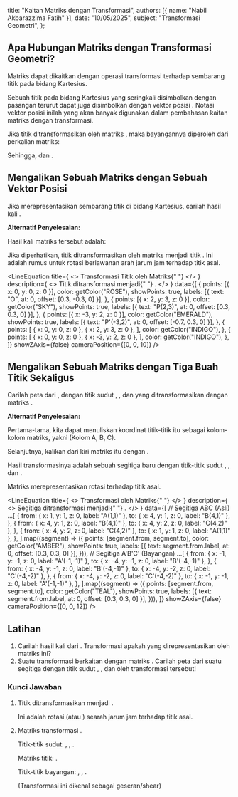 
  title: "Kaitan Matriks dengan Transformasi",
  authors: [{ name: "Nabil Akbarazzima Fatih" }],
  date: "10/05/2025",
  subject: "Transformasi Geometri",
};

## Apa Hubungan Matriks dengan Transformasi Geometri?

Matriks <InlineMath math="2 \times 2" /> dapat dikaitkan dengan operasi transformasi terhadap sembarang titik pada bidang Kartesius.

Sebuah titik pada bidang Kartesius yang seringkali disimbolkan dengan pasangan terurut <InlineMath math="(x,y)" /> dapat juga disimbolkan dengan vektor posisi <InlineMath math="\begin{pmatrix} x \\ y \end{pmatrix}" />. Notasi vektor posisi inilah yang akan banyak digunakan dalam pembahasan kaitan matriks dengan transformasi.

Jika titik <InlineMath math="P(x,y)" /> ditransformasikan oleh matriks <InlineMath math="M = \begin{pmatrix} a & b \\ c & d \end{pmatrix}" />, maka bayangannya <InlineMath math="P'(x',y')" /> diperoleh dari perkalian matriks:

<BlockMath math="\begin{pmatrix} x' \\ y' \end{pmatrix} = \begin{pmatrix} a & b \\ c & d \end{pmatrix} \begin{pmatrix} x \\ y \end{pmatrix} = \begin{pmatrix} ax + by \\ cx + dy \end{pmatrix}" />

Sehingga, <InlineMath math="x' = ax + by" /> dan <InlineMath math="y' = cx + dy" />.

## Mengalikan Sebuah Matriks dengan Sebuah Vektor Posisi

Jika <InlineMath math="\begin{pmatrix} x \\ y \end{pmatrix}" /> merepresentasikan sembarang titik di bidang Kartesius, carilah hasil kali <InlineMath math="\begin{pmatrix} 0 & -1 \\ 1 & 0 \end{pmatrix} \begin{pmatrix} x \\ y \end{pmatrix}" />.

**Alternatif Penyelesaian:**

Hasil kali matriks tersebut adalah:

<BlockMath math="\begin{pmatrix} 0 & -1 \\ 1 & 0 \end{pmatrix} \begin{pmatrix} x \\ y \end{pmatrix} = \begin{pmatrix} (0)(x) + (-1)(y) \\ (1)(x) + (0)(y) \end{pmatrix} = \begin{pmatrix} -y \\ x \end{pmatrix}" />

Jika diperhatikan, titik <InlineMath math="(x,y)" /> ditransformasikan oleh matriks <InlineMath math="\begin{pmatrix} 0 & -1 \\ 1 & 0 \end{pmatrix}" /> menjadi titik <InlineMath math="(-y,x)" />. Ini adalah rumus untuk rotasi <InlineMath math="90^\circ" /> berlawanan arah jarum jam terhadap titik asal.

<LineEquation
  title={
    <>
      Transformasi Titik <InlineMath math="P(2,3)" /> oleh Matriks{" "}
      <InlineMath math="\begin{pmatrix} 0 & -1 \\ 1 & 0 \end{pmatrix}" />
    </>
  }
  description={
    <>
      Titik <InlineMath math="P(2,3)" /> ditransformasi menjadi{" "}
      <InlineMath math="P'(-3,2)" />.
    </>
  }
  data={[
    {
      points: [{ x: 0, y: 0, z: 0 }],
      color: getColor("ROSE"),
      showPoints: true,
      labels: [{ text: "O", at: 0, offset: [0.3, -0.3, 0] }],
    },
    {
      points: [{ x: 2, y: 3, z: 0 }],
      color: getColor("SKY"),
      showPoints: true,
      labels: [{ text: "P(2,3)", at: 0, offset: [0.3, 0.3, 0] }],
    },
    {
      points: [{ x: -3, y: 2, z: 0 }],
      color: getColor("EMERALD"),
      showPoints: true,
      labels: [{ text: "P'(-3,2)", at: 0, offset: [-0.7, 0.3, 0] }],
    },
    {
      points: [
        { x: 0, y: 0, z: 0 },
        { x: 2, y: 3, z: 0 },
      ],
      color: getColor("INDIGO"),
    },
    {
      points: [
        { x: 0, y: 0, z: 0 },
        { x: -3, y: 2, z: 0 },
      ],
      color: getColor("INDIGO"),
    },
  ]}
  showZAxis={false}
  cameraPosition={[0, 0, 10]}
/>

## Mengalikan Sebuah Matriks dengan Tiga Buah Titik Sekaligus

Carilah peta dari <InlineMath math="\triangle ABC" />, dengan titik sudut <InlineMath math="A(1,1)" />, <InlineMath math="B(4,1)" />, dan <InlineMath math="C(4,2)" /> yang ditransformasikan dengan matriks <InlineMath math="\begin{pmatrix} -1 & 0 \\ 0 & -1 \end{pmatrix}" />.

**Alternatif Penyelesaian:**

Pertama-tama, kita dapat menuliskan koordinat titik-titik itu sebagai kolom-kolom matriks, yakni <InlineMath math="\begin{pmatrix} 1 & 4 & 4 \\ 1 & 1 & 2 \end{pmatrix}" /> (Kolom A, B, C).

Selanjutnya, kalikan dari kiri matriks itu dengan <InlineMath math="\begin{pmatrix} -1 & 0 \\ 0 & -1 \end{pmatrix}" />.

<div className="flex flex-col gap-4">
  <BlockMath math="\begin{pmatrix} -1 & 0 \\ 0 & -1 \end{pmatrix} \begin{pmatrix} 1 & 4 & 4 \\ 1 & 1 & 2 \end{pmatrix} = \begin{pmatrix} (-1)(1)+(0)(1) & (-1)(4)+(0)(1) & (-1)(4)+(0)(2) \\ (0)(1)+(-1)(1) & (0)(4)+(-1)(1) & (0)(4)+(-1)(2) \end{pmatrix}" />
  <BlockMath math="= \begin{pmatrix} -1 & -4 & -4 \\ -1 & -1 & -2 \end{pmatrix}" />
</div>

Hasil transformasinya adalah sebuah segitiga baru <InlineMath math="\triangle A'B'C'" /> dengan titik-titik sudut <InlineMath math="A'(-1,-1)" />, <InlineMath math="B'(-4,-1)" />, dan <InlineMath math="C'(-4,-2)" />.

Matriks <InlineMath math="\begin{pmatrix} -1 & 0 \\ 0 & -1 \end{pmatrix}" /> merepresentasikan rotasi <InlineMath math="180^\circ" /> terhadap titik asal.

<LineEquation
  title={
    <>
      Transformasi <InlineMath math="\triangle ABC" /> oleh Matriks{" "}
      <InlineMath math="\begin{pmatrix} -1 & 0 \\ 0 & -1 \end{pmatrix}" />
    </>
  }
  description={
    <>
      Segitiga <InlineMath math="ABC" /> ditransformasi menjadi{" "}
      <InlineMath math="A'B'C'" />.
    </>
  }
  data={[
    // Segitiga ABC (Asli)
    ...[
      {
        from: { x: 1, y: 1, z: 0, label: "A(1,1)" },
        to: { x: 4, y: 1, z: 0, label: "B(4,1)" },
      },
      {
        from: { x: 4, y: 1, z: 0, label: "B(4,1)" },
        to: { x: 4, y: 2, z: 0, label: "C(4,2)" },
      },
      {
        from: { x: 4, y: 2, z: 0, label: "C(4,2)" },
        to: { x: 1, y: 1, z: 0, label: "A(1,1)" },
      },
    ].map((segment) => ({
      points: [segment.from, segment.to],
      color: getColor("AMBER"),
      showPoints: true,
      labels: [{ text: segment.from.label, at: 0, offset: [0.3, 0.3, 0] }],
    })),
    // Segitiga A'B'C' (Bayangan)
    ...[
      {
        from: { x: -1, y: -1, z: 0, label: "A'(-1,-1)" },
        to: { x: -4, y: -1, z: 0, label: "B'(-4,-1)" },
      },
      {
        from: { x: -4, y: -1, z: 0, label: "B'(-4,-1)" },
        to: { x: -4, y: -2, z: 0, label: "C'(-4,-2)" },
      },
      {
        from: { x: -4, y: -2, z: 0, label: "C'(-4,-2)" },
        to: { x: -1, y: -1, z: 0, label: "A'(-1,-1)" },
      },
    ].map((segment) => ({
      points: [segment.from, segment.to],
      color: getColor("TEAL"),
      showPoints: true,
      labels: [{ text: segment.from.label, at: 0, offset: [0.3, 0.3, 0] }],
    })),
  ]}
  showZAxis={false}
  cameraPosition={[0, 0, 12]}
/>

## Latihan

1.  Carilah hasil kali dari <InlineMath math="\begin{pmatrix} 0 & 1 \\ -1 & 0 \end{pmatrix} \begin{pmatrix} x \\ y \end{pmatrix}" />. Transformasi apakah yang direpresentasikan oleh matriks ini?
2.  Suatu transformasi berkaitan dengan matriks <InlineMath math="\begin{pmatrix} 1 & 2 \\ 0 & 1 \end{pmatrix}" />. Carilah peta dari suatu segitiga dengan titik sudut <InlineMath math="A(2,0)" />, <InlineMath math="B(2,1)" />, dan <InlineMath math="C(0,1)" /> oleh transformasi tersebut!

### Kunci Jawaban

1.  <BlockMath math="\begin{pmatrix} 0 & 1 \\ -1 & 0 \end{pmatrix} \begin{pmatrix} x \\ y \end{pmatrix} = \begin{pmatrix} (0)(x) + (1)(y) \\ (-1)(x) + (0)(y) \end{pmatrix} = \begin{pmatrix} y \\ -x \end{pmatrix}" />

    Titik <InlineMath math="(x,y)" /> ditransformasikan menjadi <InlineMath math="(y,-x)" />.

    Ini adalah rotasi <InlineMath math="-90^\circ" /> (atau <InlineMath math="270^\circ" />) searah jarum jam terhadap titik asal.

2.  Matriks transformasi <InlineMath math="M = \begin{pmatrix} 1 & 2 \\ 0 & 1 \end{pmatrix}" />.

    Titik-titik sudut: <InlineMath math="A(2,0)" />, <InlineMath math="B(2,1)" />, <InlineMath math="C(0,1)" />.

    Matriks titik: <InlineMath math="\begin{pmatrix} 2 & 2 & 0 \\ 0 & 1 & 1 \end{pmatrix}" />.

    <div className="flex flex-col gap-4">
      <BlockMath math="\begin{pmatrix} 1 & 2 \\ 0 & 1 \end{pmatrix} \begin{pmatrix} 2 & 2 & 0 \\ 0 & 1 & 1 \end{pmatrix} = \begin{pmatrix} (1)(2)+(2)(0) & (1)(2)+(2)(1) & (1)(0)+(2)(1) \\ (0)(2)+(1)(0) & (0)(2)+(1)(1) & (0)(0)+(1)(1) \end{pmatrix}" />
      <BlockMath math="= \begin{pmatrix} 2+0 & 2+2 & 0+2 \\ 0+0 & 0+1 & 0+1 \end{pmatrix} = \begin{pmatrix} 2 & 4 & 2 \\ 0 & 1 & 1 \end{pmatrix}" />
    </div>

    Titik-titik bayangan: <InlineMath math="A'(2,0)" />, <InlineMath math="B'(4,1)" />, <InlineMath math="C'(2,1)" />.

    (Transformasi ini dikenal sebagai geseran/shear)
